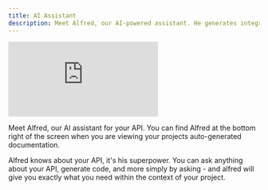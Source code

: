 ```yaml
---
title: AI Assistant
description: Meet Alfred, our AI-powered assistant. He generates integrations, tests, or SDKs in any language by understanding and continuously learning about your API docs.
---
```


<iframe class="w-full aspect-[16/9]" src="https://www.youtube.com/embed/ifXv_Zrxi9o?si=dEI82ErbsO5x18TD" title="YouTube video player" frameborder="0" allow="accelerometer; autoplay; clipboard-write; encrypted-media; gyroscope; picture-in-picture; web-share" allowfullscreen></iframe>


Meet Alfred, our AI assistant for your API. You can find Alfred at the bottom right of the screen when you are viewing your projects auto-generated documentation.

Alfred knows about your API, it's his superpower. You can ask anything about your API, generate code, and more simply by asking - and alfred will give you exactly what you need within the context of your project.